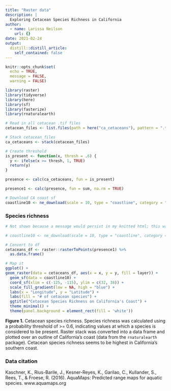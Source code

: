 ```yaml
---
title: "Raster data"
description: |
  Exploring Cetacean Species Richness in California
author:
  - name: Larissa Neilson
    url: {}
date: 2021-02-24
output:
  distill::distill_article:
    self_contained: false
---
```


```r
knitr::opts_chunk$set(
  echo = TRUE,
  message = FALSE,
  warning = FALSE)

library(raster)
library(tidyverse)
library(here)
library(sf)
library(fasterize)
library(rnaturalearth)
```

```r
# Read in all cetacean .tif files
cetacean_files <- list.files(path = here("ca_cetaceans"), pattern = ".tif", all.files = TRUE, full.names = TRUE)
```

```r
# Stack cetacean_files
ca_cetaceans <- stack(cetacean_files)

# Create threshold
is_present <- function(x, thresh = .6) {
  y <- ifelse(x >= thresh, 1, TRUE)
  return(y)
}

presence <- calc(ca_cetaceans, fun = is_present)

presence1 <- calc(presence, fun = sum, na.rm = TRUE)
```

```r
# Download CA coast sf
coastline10 <- ne_download(scale = 10, type = "coastline", category = "physical", returnclass = "sf")
```

### Species richness

```r
# Not shown because a message would persist in my knitted html; this was my code to download the CA coast sf:

# coastline10 <- ne_download(scale = 10, type = "coastline", category = "physical", returnclass = "sf")

# Convert to df
cetaceans_df <- raster::rasterToPoints(presence1) %>%
  as.data.frame()

# Map it
ggplot() +
geom_raster(data = cetaceans_df, aes(x = x, y = y, fill = layer)) +
  geom_sf(data = coastline10) +
  coord_sf(xlim = c(-125, -115), ylim = c(32, 38)) +
  scale_fill_gradient(low = NA, high = "blue") +
  labs(x = "Longitude", y = "Latitude") +
  labs(fill = "# of cetacean species") +
  ggtitle("Cetacean Species Richness on California's Coast") +
  theme_minimal() +
  theme(panel.background = element_rect(fill = 'white'))
```

**Figure 1.** Cetacean species richness. Species richness was calculated using a probability threshold of >= 0.6, indicating values at which a species is considered to be present. Raster stack was converted into a data frame and plotted over an outline of California's coast (data from the `rnaturalearth` package). Cetacean species richness seems to be highest in California's southern coast.

### Data citation

Kaschner, K., Rius-Barile, J., Kesner-Reyes, K., Garilao, C., Kullander, S., Rees, T., & Froese, R. (2016). AquaMaps: Predicted range maps for aquatic species. www.aquamaps.org

